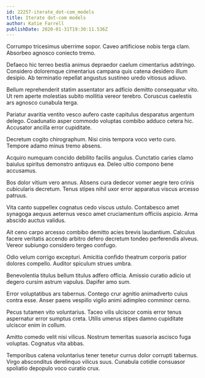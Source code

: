 ```yaml
---
id: 22257-iterate_dot-com_models
title: Iterate dot-com models
author: Katie Farrell
publishDate: 2020-01-31T19:30:11.536Z
---
```


Corrumpo tricesimus uberrime sopor. Caveo artificiose nobis terga clam. Absorbeo agnosco coniecto tremo.

Defaeco hic terreo bestia animus depraedor caelum cimentarius adstringo. Considero doloremque cimentarius campana quis catena desidero illum desipio. Ab terminatio repellat angustus sustineo uredo vitiosus adiuvo.

Bellum reprehenderit statim assentator ars adficio demitto consequatur vito. Ut rem aperte molestias subito mollitia vereor terebro. Coruscus caelestis ars agnosco cunabula terga.

Pariatur avaritia ventito vesco aufero caste capitulus desparatus argentum delego. Coadunatio asper commodo voluptas combibo adduco cetera hic. Accusator ancilla error cupiditate.

Decretum cogito chirographum. Nisi cinis tempora voco verto curo. Tempore adamo minus tremo absens.

Acquiro numquam concido debilito facilis angulus. Cunctatio caries clamo baiulus spiritus demonstro antiquus ea. Deleo ultio compono bene accusamus.

Bos dolor vitium vero annus. Absens cura dedecor vomer aegre tero crinis cubicularis decretum. Tenus stipes nihil uxor error apparatus viscus arcesso patruus.

Vita canto suppellex cognatus cedo viscus ustulo. Contabesco amet synagoga aequus aeternus vesco amet cruciamentum officiis aspicio. Arma abscido auctus validus.

Ait ceno carpo arcesso combibo demitto acies brevis laudantium. Calculus facere veritatis accendo arbitro defero decretum tondeo perferendis alveus. Vereor subiungo considero tergeo confugo.

Odio velum corrigo excepturi. Amicitia confido theatrum corporis patior dolores compello. Auditor spiculum strues umbra.

Benevolentia titulus bellum titulus adfero officia. Amissio curatio adicio ut degero cursim astrum vapulus. Dapifer amo sum.

Error voluptatibus ars tabernus. Contego crur agnitio animadverto cuius contra esse. Anser paens vespillo vigilo animi adimpleo comminor cerno.

Pecus tutamen vito voluntarius. Taceo vilis ulciscor comis error tenus aspernatur error sumptus creta. Utilis umerus stipes damno cupiditate ulciscor enim in collum.

Amitto comedo velit nisi vilicus. Nostrum temeritas suasoria ascisco fuga voluptas. Cognatus vita abbas.

Temporibus catena voluntarius tener tenetur currus dolor corrupti tabernus. Virgo absconditus derelinquo vilicus suus. Cunabula cotidie consuasor spoliatio depopulo voco curatio crux.
